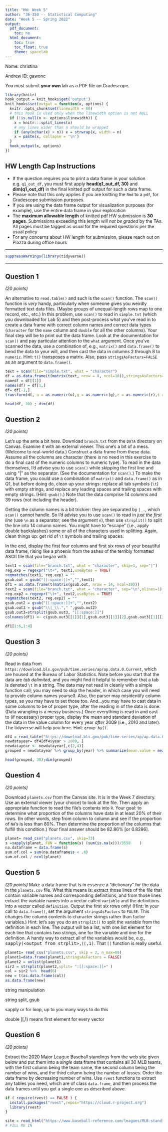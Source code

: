 ```yaml
---
title: "HW: Week 5"
author: "36-350 -- Statistical Computing"
date: "Week 5 -- Spring 2022"
output:
  pdf_document:
    toc: no
  html_document:
    toc: true
    toc_float: true
    theme: spacelab
---
```


Name: christina

Andrew ID: gawonc

You must submit **your own** lab as a PDF file on Gradescope.

```r
library(knitr)
hook_output = knit_hooks$get('output')
knit_hooks$set(output = function(x, options) {
  knitr::opts_chunk$set(linewidth = 80)
  # this hook is used only when the linewidth option is not NULL
  if (!is.null(n <- options$linewidth)) {
    x = knitr:::split_lines(x)
    # any lines wider than n should be wrapped
    if (any(nchar(x) > n)) x = strwrap(x, width = n)
    x = paste(x, collapse = '\n')
  }
  hook_output(x, options)
})

```


## HW Length Cap Instructions
* If the question requires you to print a data frame in your solution e.g. `q1_out_df`, you must first apply **head(q1_out_df, 30)** and **dim(q1_out_df)** in the final knitted pdf output for such a data frame.
* Please note that this only applies if you are knitting the `Rmd` to a `pdf`, for Gradescope submission purposes.
* If you are using the data frame output for visualization purposes (for example), use the entire data frame in your exploration
* The **maximum allowable length** of knitted pdf HW submission is **30 pages**. Submissions exceeding this length *will not be graded* by the TAs. All pages must be tagged as usual for the required questions per the usual policy
* For any concerns about HW length for submission, please reach out on Piazza during office hours



---

```r
suppressWarnings(library(tidyverse))
```

---

## Question 1
*(20 points)*

An alternative to `read.table()` and such is the `scan()` function. The `scan()` function is *very* handy, particularly when someone gives you weirdly formatted text data files. (Maybe groups of unequal-length rows map to one record, etc., etc.) In this problem, use `scan()` to read in `simple.txt` (which you downloaded for Lab 5) and then post-process what you've read in to create a data frame with correct column names and correct data types (`character` for the `name` column and `double` for all the other columns). Your final step will be to print out the data frame. Look at the documentation for `scan()` and pay particular attention to the `what` argument. Once you've scanned the data, use a combination of, e.g., `matrix()` and `data.frame()` to bend the data to your will, and then cast the data in columns 2 through 8 to `numeric`. Hint: `t()` transposes a matrix. Also, pass `stringsAsFactors=FALSE` as an argument to `data.frame()`.
```r
text = scan(file="simple.txt", what = "character")
df = as.data.frame(t(matrix(text, nrow = 8, ncol=10)),stringsAsFactors=FALSE)
namedf = df[[1]]
names(df) = df[1,]
df= df[-1,]
transform(df, u = as.numeric(u),g = as.numeric(g),r = as.numeric(r),i = as.numeric(i),z = as.numeric(z),y = as.numeric(y),redshift = as.numeric(redshift) )

head(df, 30) ; dim(df)
```

## Question 2
*(20 points)*

Let's up the ante a bit here. Download `branch.txt` from the `DATA` directory on Canvas. Examine it with an external viewer. This one's a bit of a mess. (Welcome to real-world data.) Construct a data frame from these data. Assume all the columns are character (there is no need in this exercise to do a final cast of the numeric columns to numeric type). To read in the data themselves, I'd advise you to use `scan()` while skipping the first line and using "|" as the separator. (See the documentation for `scan()`.) To make the data frame, you could use a combination of `matrix()` and `data.frame()` as in Q1, but before doing do, clean up your strings: replace all tab symbols (`\t`) with empty strings, and replace any leading spaces and trailing spaces with empty strings. (Hint: `gsub()`.) Note that the data comprise 14 columns and 39 rows (not including the header). 

Getting the column names is a bit trickier: they are separated by `|_.`, which `scan()` cannot handle. So I'd advise you to use `scan()` to read in *just the first line* (use `\n` as a separator; see the argument `n`), then use `strsplit()` to split the line into 14 column names. You might have to "escape" (i.e., apply double backslashes) some or all of the characters used in splitting. Again, clean things up: get rid of `\t` symbols and trailing spaces.

In the end, display the first four columns and first six rows of your beautiful data frame, rising like a phoenix from the ashes of the terribly formatted ASCII file that you began with.

```r
text1 = scan(file="branch.txt", what = "character", skip=1, sep="|")
reg.exp = regexpr("\t+", text1,useBytes = TRUE)
regmatches(text1, reg.exp) = ""
gsub.out = gsub("[[:space:]]+","",text1)
df1 = as.data.frame(t(matrix(gsub.out, nrow = 14, ncol=39)))
text2 = scan(file="branch.txt", what = "character", sep="\n",nlines=1)
reg.exp2 = regexpr("\t+", text2,useBytes = TRUE)
regmatches(text2, reg.exp2) = ""
gsub.out2 = gsub("[[:space:]]+","",text2)
gsub.out3 = gsub("\\|_\\."," ",gsub.out2)
gsub.out3=strsplit(gsub.out3, "[[:space:]]")
colnames(df1) <- c(gsub.out3[[1]][1],gsub.out3[[1]][2],gsub.out3[[1]][3],gsub.out3[[1]][4])

df1[1:6,1:4]

```

## Question 3
*(20 points)*

Read in data from `https://download.bls.gov/pub/time.series/ap/ap.data.0.Current`, which are housed at the Bureau of Labor Statistics. Note before you start that the data are *tab delimited*, and you might find it helpful to remember that a tab is denoted `\t` in a string. The data may not read in cleanly with a simple function call; you may need to skip the header, in which case you will need to provide column names yourself. Also, the parser may misidentify column types, so you may have to set those too. And...you may have to cast data in some columns to be of proper type, after the reading in of the data is done. (Data wrangling is a messy business.) Once everything is read in and cast to (if necessary) proper type, display the mean and standard deviation of the data in the value column for every year *after* 2009 (i.e., 2010 and later). The tidyverse will help you here. Hint: `group_by()`.
```r
df4 = read_table("https://download.bls.gov/pub/time.series/ap/ap.data.0.Current")
newdatayear= df4[df4$year > 2009, ]
newdatayear <- newdatayear[,c(2,4)]  
grouped = newdatayear %>% group_by(year) %>% summarize(mean.value = mean(value,na.rm=TRUE),sd.value = sd(value,na.rm=TRUE))

head(grouped, 30);dim(grouped)
```

## Question 4
*(20 points)*

Download `planets.csv` from the Canvas site. It is in the Week 7 directory. Use an external viewer (your choice) to look at the file. Then apply an appropriate function to read the file's contents into `R`. Your goal: to determine what proportion of the columns have data in at least 20% of their rows. (In other words, step from column to column and see if the proportion of `NA`'s is less than 80%. Then determine the proportion of the columns that fulfill this condition.) Your final answer should be 82.86% [or 0.8286].
```r
planet= read_csv("planets.csv", skip=73)
s =sapply(planet, FUN = function(x) (sum(is.na(x)))/3550    )
na.dataframe = data.frame(s)
sum.of.col = sum(na.dataframe$s < .8)
sum.of.col / ncol(planet)
```

## Question 5
*(20 points)*
Make a data frame that is in essence a "dictionary" for the data in the `planets.csv` file. What this means is: extract those lines of the file that contain variable names and corresponding definitions, and from those lines extract the variable names into a vector called `variable` and the definitions into a vector called `definition`. Output the first six rows only! (Hint: in your call to `data.frame()`, set the argument `stringsAsFactors` to `FALSE`. This changes the column contents to character strings rather than factor variables.) Hint: let's say you do an `strsplit()` to split the variable from the definition in each line. The output will be a list, with one list element for each line that contains two strings, one for the variable and one for the definition. A handy way to extract all of the variables would be, e.g., <tt>sapply(&lt;output from strplit&gt;,`[[`,1)</tt>. That `[[` function is really useful.
```r
planet1= read_csv("planets.csv", skip = 2, n_max=69)
planet1=data.frame(planet1,stringsAsFactors = FALSE)
planet2 = unlist(planet1) 
sir2 = strsplit(planet2,split= ":[[:space:]]+" )
col = sir2 %>%  head(6)
new = t(as.data.frame(col))
as.data.frame(new)
```

string manipulation

string split, gsub 

sapply or for loop, up to you many ways to do this

double [[,1) means first element for every vector

## Question 6
*(20 points)*

Extract the 2020 Major League Baseball standings from the web site given below and put them into a *single* data frame that contains all 30 MLB teams, with the first column being the team name, the second column being the number of wins, and the third column being the number of losses. Order the data frame by decreasing number of wins. Use `rvest` functions to extract any tables you need, which are of class `data.frame`, and then process the data frames until you get a single one as described above.
```r
if ( require(rvest) == FALSE ) {
  install.packages("rvest",repos="https://cloud.r-project.org")
  library(rvest)
}

site = read_html("https://www.baseball-reference.com/leagues/MLB-standings.shtml")
# FILL ME IN



```

